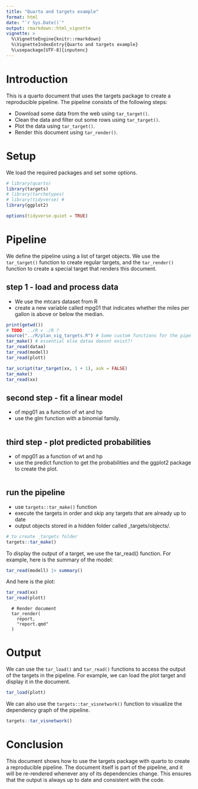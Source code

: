 ```yaml
---
title: "Quarto and targets example"
format: html
date: "`r Sys.Date()`"
output: rmarkdown::html_vignette
vignette: >
  %\VignetteEngine{knitr::rmarkdown} 
  %\VignetteIndexEntry{Quarto and targets example}
  %\usepackage[UTF-8]{inputenc}
---
```


<!--
generate the contents of a sample quarto .qmd file that includes an example of a targets pipeline
-->

# Introduction

This is a quarto document that uses the targets package to create a reproducible pipeline. The pipeline consists of the following steps:

- Download some data from the web using `tar_target()`.
- Clean the data and filter out some rows using `tar_target()`.
- Plot the data using `tar_target()`.
- Render this document using `tar_render()`.

# Setup

We load the required packages and set some options.

```r
# library(quarto)
library(targets)
# library(tarchetypes)
# library(tidyverse) # 
library(ggplot2)

options(tidyverse.quiet = TRUE)
```


# Pipeline
We define the pipeline using a 
list of target objects. 
We use the 
`tar_target()` function to 
create regular targets, and the 
`tar_render()` function to 
create a special target that renders this document.

## step 1 - load and process data
+ We use the mtcars dataset from R 
+ create a new variable called mpg01 that indicates whether the miles per gallon is above or below the median.

```r
print(getwd())
# TODO: ../R v ./R ?
source("../R/plan_vig_targets.R") # Some custom functions for the pipeline
tar_make() # essential else dataa doesnt exist?!
tar_read(dataa)
tar_read(modell)
tar_read(plott)
```

```r
tar_script(tar_target(xx, 1 + 1), ask = FALSE)
tar_make()
tar_read(xx)
```

## second step - fit a linear model 
+ of mpg01 as a function of wt and hp
+ use the glm function with a binomial family.

```r
```

## third step - plot predicted probabilities 
+ of mpg01 as a function of wt and hp
+ use the predict function to get the probabilities and the ggplot2 package to create the plot.
```r

```

## run the pipeline
+ use `targets::tar_make()` function
+ execute the targets in order and skip any targets that are already up to date
+ output objects stored in a hidden folder called _targets/objects/.
```r
# to create _targets folder
targets::tar_make()
```

To display the output of a target, we use the tar_read() function. For example, here is the summary of the model:
```r
tar_read(modell) |> summary()
```

And here is the plot:
```r
tar_read(xx)
tar_read(plott)
```


```
  # Render document
  tar_render(
    report,
    "report.qmd"
  )
```

# Output
We can use the 
`tar_load()` and 
`tar_read()` 
functions to access the output of the targets in the pipeline. For example, we can load the plot target and display it in the document.

```r
tar_load(plott)
```

We can also use the `targets::tar_visnetwork()` function to visualize the dependency graph of the pipeline.

```r
targets::tar_visnetwork()
```

# Conclusion
This document shows how to use the targets package with quarto to create a reproducible pipeline. The document itself is part of the pipeline, and it will be re-rendered whenever any of its dependencies change. This ensures that the output is always up to date and consistent with the code.

